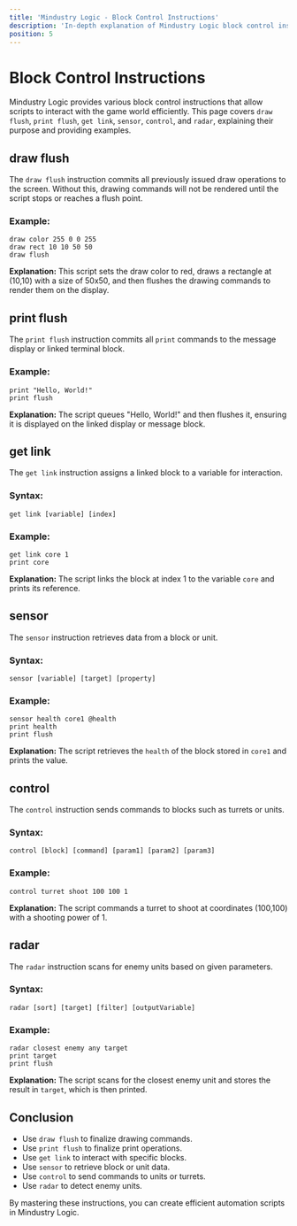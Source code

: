 ```yaml
---
title: 'Mindustry Logic - Block Control Instructions'
description: 'In-depth explanation of Mindustry Logic block control instructions: draw flush, print flush, get link, sensor, control, and radar.'
position: 5
---
```


# Block Control Instructions

Mindustry Logic provides various block control instructions that allow scripts to interact with the game world efficiently. This page covers `draw flush`, `print flush`, `get link`, `sensor`, `control`, and `radar`, explaining their purpose and providing examples.

## draw flush

The `draw flush` instruction commits all previously issued draw operations to the screen. Without this, drawing commands will not be rendered until the script stops or reaches a flush point.

### Example:

```plaintext
draw color 255 0 0 255
draw rect 10 10 50 50
draw flush
```

**Explanation:** This script sets the draw color to red, draws a rectangle at (10,10) with a size of 50x50, and then flushes the drawing commands to render them on the display.

## print flush

The `print flush` instruction commits all `print` commands to the message display or linked terminal block.

### Example:

```plaintext
print "Hello, World!"
print flush
```

**Explanation:** The script queues "Hello, World!" and then flushes it, ensuring it is displayed on the linked display or message block.

## get link

The `get link` instruction assigns a linked block to a variable for interaction.

### Syntax:

```plaintext
get link [variable] [index]
```

### Example:

```plaintext
get link core 1
print core
```

**Explanation:** The script links the block at index 1 to the variable `core` and prints its reference.

## sensor

The `sensor` instruction retrieves data from a block or unit.

### Syntax:

```plaintext
sensor [variable] [target] [property]
```

### Example:

```plaintext
sensor health core1 @health
print health
print flush
```

**Explanation:** The script retrieves the `health` of the block stored in `core1` and prints the value.

## control

The `control` instruction sends commands to blocks such as turrets or units.

### Syntax:

```plaintext
control [block] [command] [param1] [param2] [param3]
```

### Example:

```plaintext
control turret shoot 100 100 1
```

**Explanation:** The script commands a turret to shoot at coordinates (100,100) with a shooting power of 1.

## radar

The `radar` instruction scans for enemy units based on given parameters.

### Syntax:

```plaintext
radar [sort] [target] [filter] [outputVariable]
```

### Example:

```plaintext
radar closest enemy any target
print target
print flush
```

**Explanation:** The script scans for the closest enemy unit and stores the result in `target`, which is then printed.

## Conclusion

- Use `draw flush` to finalize drawing commands.
- Use `print flush` to finalize print operations.
- Use `get link` to interact with specific blocks.
- Use `sensor` to retrieve block or unit data.
- Use `control` to send commands to units or turrets.
- Use `radar` to detect enemy units.

By mastering these instructions, you can create efficient automation scripts in Mindustry Logic.
